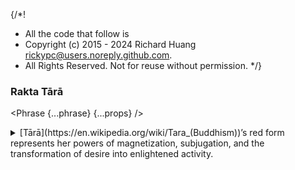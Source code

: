{/*!
 * All the code that follow is
 * Copyright (c) 2015 - 2024 Richard Huang <rickypc@users.noreply.github.com>.
 * All Rights Reserved. Not for reuse without permission.
 */}


### Rakta Tārā

<Phrase {...phrase} {...props} />

<details>
  <summary>
    [Tārā](https://en.wikipedia.org/wiki/Tara_(Buddhism))’s red form represents her powers of magnetization, subjugation,
    and the transformation of desire into enlightened activity.
  </summary>
  <div>
    {/* @ts-ignore */}
    > Oṃ O Tārā, Tāṃ ([bījākṣara](https://en.wikipedia.org/wiki/B%C4%ABjamantra)), So Be It!

    <MultiLingual {...phrase} />
  </div>
</details>
